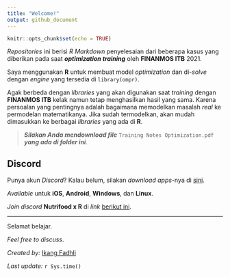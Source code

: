 ```yaml
---
title: "Welcome!"
output: github_document
---
```


```r
knitr::opts_chunk$set(echo = TRUE)
```

_Repositories_ ini berisi _R Markdown_ penyelesaian dari beberapa kasus yang diberikan pada saat ___optimization training___ oleh __FINANMOS ITB__ 2021.

Saya menggunakan __R__ untuk membuat model _optimization_ dan di-_solve_ dengan _engine_ yang tersedia di `library(ompr)`.

Agak berbeda dengan _libraries_ yang akan digunakan saat _training_ dengan __FINANMOS ITB__ kelak namun tetap menghasilkan hasil yang sama. Karena persoalan yang pentingnya adalah bagaimana memodelkan masalah _real_ ke permodelan matematikanya. Jika sudah termodelkan, akan mudah dimasukkan ke berbagai _libraries_ yang ada di __R__.

> ___Silakan Anda mendownload file___ `Training Notes Optimization.pdf` ___yang ada di folder ini___.

## __Discord__

Punya akun _Discord_? Kalau belum, silakan _download apps_-nya di [sini](https://discord.com/).

_Available_ untuk __iOS__, __Android__, __Windows__, dan __Linux__.

_Join discord_ __Nutrifood x R__ di _link_ [berikut ini](https://discord.gg/zy9XJgsf).

---

Selamat belajar.

_Feel free to discuss_.

_Created by:_ [Ikang Fadhli](https://ikanx101.com/)

_Last update:_ `r Sys.time()`